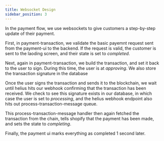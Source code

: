 ```yaml
---
title: Websocket Design
sidebar_position: 3
---
```


In the payment flow, we use websockets to give customers a step-by-step update of their payment.

First, in payment-transaction, we validate the basic payemnt request sent from the payment-ui to the backend. If the request is valid, the customer is sent to the laoding screen, and their state is set to _completed_.

Next, again in payment-transaction, we build the transaction, and set it back to the user to sign. During this time, the user is at _approving_. We also store the transaction signature in the database

Once the user signs the transaction and sends it to the blockchain, we wait until helius hits our webhook confirming that the transaction has been received. We check to see this signature exists in our database, in which case the user is set to _processing_, and the helius webhook endpoint also hits out process-transaction-message queue.

This process-transaction-message handler then again fetched the transaction from the chain, tells shopify that the payment has been made, and sets the state to _completing_.

Finally, the payment ui marks everything as completed 1 second later.
